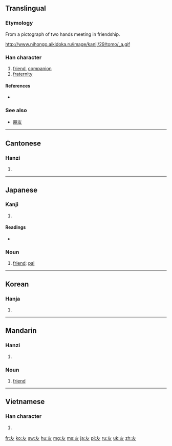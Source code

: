 ==Translingual==

===Etymology===
From a pictograph of two hands meeting in friendship.



http://www.nihongo.aikidoka.ru/image/kanji/29/tomo/_a.gif

===Han character===
{{Han char|rn=29|rad=又|as=02|sn=4|four=4004<sub>7</sub>|canj=大水 (KE)|ids=⿱一丿[[又]]}}

# [[friend]], [[companion]]
# [[fraternity]]

====References====
* {{Han ref|kx=0165.060|dkj=03119|dj=0374.180|hdz=10391.010|uh=53CB|ud=21451|bh=A4CD|bd=42189}}

===See also===
* [[朋友]]

----

==Cantonese==

===Hanzi===
{{yue-hanzi|jyut=|y=yau5}}

# {{defn|Cantonese|sort=又02}}

----

==Japanese==

===Kanji===
{{ja-kanji|grade=2|rs=又02}}

# {{defn|Japanese|sort=又02}}

====Readings====
* {{ja-readings|on=[[ゆう]] (yū)|kun=[[とも]] (tomo)}}

===Noun===
{{ja-noun|k|hira=とも|rom=tomo}}

# [[friend]]; [[pal]]

----

==Korean==

===Hanja===
{{ko-hanja|hangeul=우|eumhun=벗|rv=u|mr=u}}

# {{defn|Korean|sort=又02}}

----

==Mandarin==

===Hanzi===
{{cmn-hanzi|pin=[[yǒu]] ([[you3]])|wg=yu<sup>3</sup>}}

# {{defn|Mandarin|sort=又02}}

===Noun===
{{infl|cmn|noun|sc=Hani}}{{attention|zh|needs inflection template}}

# [[friend]]

----

==Vietnamese==

===Han character===
{{vi-hantu|[[hữu]]|rs=又02}}

# {{defn|Vietnamese|sort=又02}}

[[fr:友]]
[[ko:友]]
[[sw:友]]
[[hu:友]]
[[mg:友]]
[[ms:友]]
[[ja:友]]
[[pl:友]]
[[ru:友]]
[[uk:友]]
[[zh:友]]